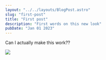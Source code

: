 ```yaml
---
layout: "../../layouts/BlogPost.astro"
slug: "first-post"
title: "First post"
description: "First words on this new look"
pubDate: "Jan 01 2023"
---
```



Can I actually make this work??


![](https://res.cloudinary.com/dbifqlg1w/image/upload/v1682139206/site/4948bba6-4efa-4981-859e-db06948041ca/zr8p8wawdnuzzj7hllyy.jpg)

